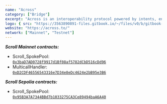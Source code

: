 ```yaml
---
name: "Across"
category: ["Bridge"]
excerpt: "Across is an interoperability protocol powered by intents, enabling the fastest and lowest-cost way to transfer value without security tradeoffs."
logo: { src: "https://3563890891-files.gitbook.io/~/files/v0/b/gitbook-x-prod.appspot.com/o/spaces%2Fo33kX1T6RRp4inOcEH1d%2Fuploads%2FYTdMDAZ1jNPOF9bkNdMO%2FAcross%20Logomark%20Aqua%20Circle.png?alt=media&token=6619a5be-ea2a-4967-844e-d07caac3fdc2", alt: "Across Logo" }
website: "https://across.to/"
network: ["Mainnet", "Testnet"]
---
```


**_Scroll Mainnet contracts:_**

- Scroll_SpokePool:  
[`0x3baD7AD0728f9917d1Bf08af5782dCbD516cDd96`](https://scrollscan.com/address/0x3baD7AD0728f9917d1Bf08af5782dCbD516cDd96)
- MulticallHandler:   
[`0xD2CDF46556543316e7D34e8eDc4624e2bB95e3B6`](https://scrollscan.com/address/0x924a9f036260DdD5808007E1AA95f08eD08aA569)

**_Scroll Sepolia contracts:_**

- Scroll_SpokePool:  
[`0x95B3A7A7344BBd7b1033275CA3Ce89494baA6A40`](https://sepolia.scrollscan.com/address/0x95B3A7A7344BBd7b1033275CA3Ce89494baA6A40)